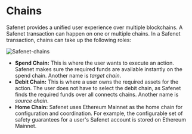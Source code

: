 # Chains

Safenet provides a unified user experience over multiple blockchains. 
A Safenet transaction can happen on one or multiple chains.
In a Safenet transaction, chains can take up the following roles:

![Safenet-chains](../../assets/safenet-chains.png)


- **Spend Chain:** This is where the user wants to execute an action.
Safenet makes sure the required funds are available instantly on the spend chain.
Another name is *target chain*.
- **Debit Chain:** This is where a user owns the required assets for the action.
The user does not have to select the debit chain, as Safenet finds the required funds over all connects chains.
Another name is *source chain*.
- **Home Chain:** Safenet uses Ethereum Mainnet as the home chain for configuration and coordination.
For example, the configurable set of safety guarantees for a user's Safenet account is stored on Ethereum Mainnet.